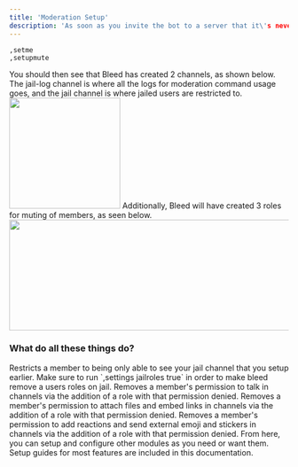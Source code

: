 ```yaml
---
title: 'Moderation Setup'
description: 'As soon as you invite the bot to a server that it\'s never been in before, you'll want to set up moderation commands and moderation logs with the commands below.'
---
```


```
,setme
,setupmute
```
You should then see that Bleed has created 2 channels, as shown below. The jail-log channel is where all the logs for moderation command usage goes, and the jail channel is where jailed users are restricted to. 
<img height="200" width="200" src="https://cdn.discordapp.com/attachments/1176141361678913577/1259939424612122674/image.png?ex=668d8187&is=668c3007&hm=5c5d437a917d3f939e3d92f6feb8634f66efd027106d63412e9ce0cb71989347" />
Additionally, Bleed will have created 3 roles for muting of members, as seen below.
<img height="200" width="600" src="https://cdn.discordapp.com/attachments/1176141361678913577/1259945311074517062/image.png?ex=668d8702&is=668c3582&hm=2b4e3e5edcf13489879e2a3671b4aab2ff99e2dde7b3703b1c15e49e87cca6de&" />
### What do all these things do?
<AccordionGroup>
  <Accordion title="jail">
    Restricts a member to being only able to see your jail channel that you setup earlier. Make sure to run `,settings jailroles true` in order to make bleed remove a users roles on jail.
  </Accordion>

  <Accordion title="mute">
  Removes a member's permission to talk in channels via the addition of a role with that permission denied.
  </Accordion>

  <Accordion title="imute">
    Removes a member's permission to attach files and embed links in channels via the addition of a role with that permission denied.
  </Accordion>

  <Accordion title="rmute">
    Removes a member's permission to add reactions and send external emoji and stickers in channels via the addition of a role with that permission denied.
  </Accordion>
</AccordionGroup>
From here, you can setup and configure other modules as you need or want them. Setup guides for most features are included in this documentation.